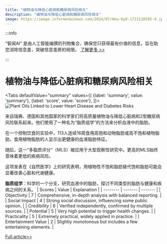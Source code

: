 ```yaml
---
title: "植物油与降低心脏病和糖尿病风险相关"
description: "植物油与降低心脏病和糖尿病风险相关"
image: https://image.informedainews.com/2024/07/Hea-6yO-1721120585-0.jpg
---
```



:::info

“智闻AI“ 是由人工智能编撰的刊物集合，确保您只获得最有价值的信息，旨在助您消除信息差，突破信息茧房的局限。  [了解更多 >>](/)

:::

# 植物油与降低心脏病和糖尿病风险相关


<Tabs
	defaultValue="summary"
	values={[
	{label: 'summary', value: 'summary'},
	{label: 'score', value: 'score'},
]}>
<TabItem value="summary">
<img
  src="https://image.informedainews.com/2024/07/Hea-6yO-1721120585-0.jpg"
  alt="Plant Oils Linked to Lower Heart Disease and Diabetes Risks"
/>



来自瑞典、德国和其他国家的科学家们将高质量植物油与降低心脏病和2型糖尿病风险联系起来。他们使用了一种名为“脂质组学”的方法来分析血液中的脂肪。

在一个控制饮食的实验中，113人连续16周食用高饱和动物脂肪或高不饱和植物脂肪。食用植物脂肪的人显示出更健康的血液脂肪特征。

随后，这一“多脂质评分”（MLS）被应用于大型观察性研究中。更高的MLS始终意味着更低的疾病风险。

这项发表在《自然医学》上的研究表明，用植物性不饱和脂肪替代饱和脂肪可能会显著改善心脏和代谢健康。

**脂质组学**：科学的一个分支，研究血液中的脂肪，探讨不同类型的脂肪与健康和疾病之间的关系。
</TabItem>
<TabItem value="score">
	| Scores     | Value   | Explanation |
	| -------- | ------- | ------- |
	| Objectivity  | 7    | Comprehensive, in-depth analysis with balanced reporting.    |
	| Social Impact | 4     | Strong social discussion, influencing some public opinion.    |
	| Credibility    | 6    | Verified independently, confirmed by multiple sources.    |
	| Potential    | 5    | Very high potential to trigger health changes.    |
	| Practicality    | 5    | Extremely practical, widely applied in practice.    |
	| Entertainment Value    | 2    | Slightly monotonous but includes a few entertaining elements.    |
</TabItem>
</Tabs>

[Full article>>](https://www.cnbeta.com.tw/articles/science/1438335.htm)
